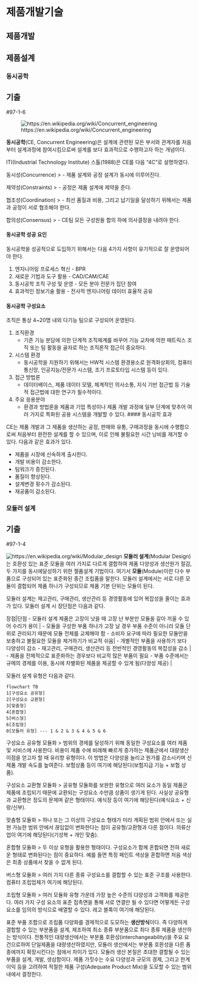 # 제품개발기술 {#sec-product-development}

## 제품개발

## 제품설계

### 동시공학

:::{.callout-tip}
## 기출

#97-1-6
:::

![https://en.wikipedia.org/wiki/Concurrent_engineering](https://upload.wikimedia.org/wikipedia/commons/thumb/d/d6/Waterfall_vs_iterative.JPG/1080px-Waterfall_vs_iterative.JPG)

**동시공학**(CE, Concurrent Engineering)은 설계에 관련된 모든 부서와 관계자를 처음부터 설계과정에 참여시킴으로써 설계를 보다 효과적으로 수행하고자 하는 개념이다. 

ITI(Industrial Technology Institute) 스톨(1988)은 CE를 다음 "4C"로 설명하였다.

동시성(Concurrence)
> - 제품 설계와 공정 설계가 동시에 이루어진다.

제약성(Constraints)
> - 공정은 제품 설계에 제약을 준다.

협조성(Coordination)
> - 최선 품질과 비용, 그리고 납기일을 달성하기 위해서는 제품과 공정이 서로 협조해야 한다.

합의성(Consensus)
> - CE팀 모든 구성원들 합의 하에 의사결정을 내려야 한다.

#### 동시공학 성공 요인

동시공학을 성공적으로 도입하기 위해서는 다음 4가지 사항이 유기적으로 잘 운영되어야 한다.

1. 엔지니어링 프로세스 혁신 - BPR
2. 새로운 기법과 도구 활용 - CAD/CAM/CAE
3. 동시공학 조직 구성 및 운영 - 모든 분야 전문가 집단 참여
4. 효과적인 정보기술 활용 - 전사적 엔지니어링 데이터 효율적 공유

#### 동시공학 구성요소

조직은 통상 4~20명 내외 다기능 팀으로 구성되어 운영된다.

1. 조직환경
    - 기존 기능 분담에 의한 단계적 조직체계를 바꾸어 기능 교차에 의한 매트릭스 조직 또는 팀 활동을 골자로 하는 조직론적 접근이 중요하다.
2. 시스템 환경
    - 동시공학을 지원하기 위해서는 HW적 시스템 환경용소로 원격화상회의, 컴퓨터 통신망, 인공지능/전문가 시스템, 조기 프로토타입 시스템 등이 있다.
3. 접근 방법론
    - 데이터베이스, 제품 데이터 모델, 체계적인 의사소통, 지식 기반 접근법 등 기술적 접근법에 대한 연구가 필수적이다.
4. 주요 응용분야
    - 환경과 방법론을 제품과 기업 특성이나 제품 개발 과정에 일부 단계에 맞추어 여러 가지로 특화된 공용 시스템을 개발할 수 있다.
#### 동시공학 효과

CE는 제품 개발과 그 제품을 생산하는 공정, 판매와 유통, 구매과정을 동시에 수행함으로써 처음부터 완전한 설계를 할 수 있으며, 이로 인해 불필요한 시간 낭비를 제거할 수 있다. 다음과 같은 효과가 있다.

- 제품을 시장에 신속하게 출시한다.
- 개발 비용이 감소한다.
- 팀워크가 증진된다.
- 품질이 향상된다.
- 설계변경 횟수가 감소된다.
- 재공품이 감소된다.

### 모듈러 설계

:::{.callout-tip}
## 기출

#97-1-4
:::

![https://en.wikipedia.org/wiki/Modular_design](https://upload.wikimedia.org/wikipedia/commons/thumb/b/ba/Framework_Laptop_-_the_Design_Museum.jpg/330px-Framework_Laptop_-_the_Design_Museum.jpg)
**모듈러 설계**(Modular Design)는 호환성 있는 표준 모듈을 여러 가지로 다르게 결합하여 제품 다양성과 생산원가 절감, 두 가지를 동시에달성하기 위한 젤품설계 기법이다. 여기서 **모듈**(Module)이란 다수 부품으로 구성되어 있는 표준화된 중간 조립품을 말한다. 모듈러 설계에서는 서로 다른 모듈이 결합되어 제품 하나가 구성되므로 제품 기본 단위는 모듈이 된다.

모듈러 설계는 재고관리, 구매관리, 생산관리 등 경영활동에 있어 복잡성을 줄이는 효과가 있다. 모듈러 설계 시 장단점은 다음과 같다.

장점|단점
- 모듈러 설계 제품은 고장이 낫을 때 고장 난 부분만 모듈을 갈아 끼울 수 있어 수리가 용이 | - 모듈을 구성한 부품 하나가 고장 날 경우 부품 수준이 아니라 모듈 단위로 관리되기 때문에 모듈 전체를 교체해야 함
- 소비자 요구에 따라 필요한 모듈만을 보충하고 불필요한 모듈을 제거하기가 비교적 쉬움| - 개별적인 부품을 사용하기 보다 다양성이 감소
- 재고관리, 구매관리, 생산관리 등 전반적인 경영활동의 복잡성을 감소 | - 제품을 전체적으로 표준화하는 경우보다 비교적 많은 부품이 필요
- 부품 수준에서는 규메의 경제를 이용, 동시에 차별화된 제품을 제공할 수 있게 됨(다양성 제공) | 

모듈러 설계 유형은 다음과 같다.

```mermaid
flowchart TB
1[구성요소 공유형]
2[구성요소 교환형]
3[맞춤형]
4[혼합형]
5[버스형]
6[조립형]
0[모듈러 유형] --- 1 & 2 & 3 & 4 & 5 & 6
```

구성요소 공유형 모듈화
> 범위의 경제를 달성하기 위해 동일한 구성요소를 여러 제품 및 서비스에 사용한다. 비용이 제품 수에 비례해 빠르게 증가하는 제품군에서 대량생산 이점을 얻고자 할 때 유리항 유형이다. 이 방법은 다양성을 늘리고 원가를 감소시키며 신제품 개발 속도를 높여준다. 보험상품 등이 여기에 해당된다(보험지급 기능 + 보험 상품).

구성요소 교환형 모듈화
> 공유형 모듈화를 보완한 유형으로 여러 요소가 동일 제품군 제품에 조립되기 때문에 교환되는 구성요소 수만큼 상품이 생기게 된다. 사실상 공유형과 교환형은 정도의 문제며 같은 형태이다. 예식장 등이 여기에 해당된다(예식요소 + 신랑/신부).

맞춤형 모듈화
> 하나 또는 그 이상의 구성요소 형태가 미리 계획된 범위 안에서 또는 실현 가능한 범위 안에서 끊임없이 변화한다는 점이 공유형/교환형과 다른 점이다. 의류산업이 여기에 해당된다(기성복 + 개인 맞춤).

혼합형 모듈화
> 두 이상 유형을 활용한 형태이다. 구성요소가 함께 혼합되면 전혀 새로운 형태로 변화된다는 점이 중요하다. 예를 들면 특정 페인트 색상을 혼합하면 처음 색상은 최종 상품에서 찾을 수 없게 된다.

버스형 모듈화
> 여러 가지 다른 종류 구성요소를 결합할 수 있는 표준 구조를 사용한다. 컴퓨터 조립업체가 여기에 해당된다.

조립형 모듈화
> 여러 모듈화 유형 가운데 가장 높은 수준의 댜양성과 고객화를 제공한다. 여러 가지 구성 요소의 표준 접촉면을 통해 서로 연결만 될 수 있다면 어떻게든 구성 요소를 임의의 방식으로 배열할 수 있다. 레고 블록이 여기에 해당된다.

::: {.callout-warning icon="false" title="모듈러 생상(Modular Production)"}
표준 부품 조합으로 조립품 다양화를 경제적으로 도모하는 **생산방식**이다. 즉 다양하게 결합할 수 있는 부분품을 설계, 제조하여 최소 종류 부분품으로 최다 종류 제품을 생산하는 방식이다. 전통적인 대량생산에서는 부분품 호환성(interchangeability)을 주요 요건으로하여 단일제품을 대량생산하였지만, 모듈러 생산에서는 부분품 호환성을 다른 품종에까지 확장시킨다는 점에서 차이가 있다. 모듈러 생산 본질은 초대한 결할될 수 있는 부품을 설계, 개발, 생삼함이다. 제품 가짓수는 수요 다양성과 규모의 경제, 그리고 한계이익 등을 고려하여 적절한 제품 구성(Adequate Product Mix)을 도모할 수 있는 범위 내에서 결정한다.
:::


